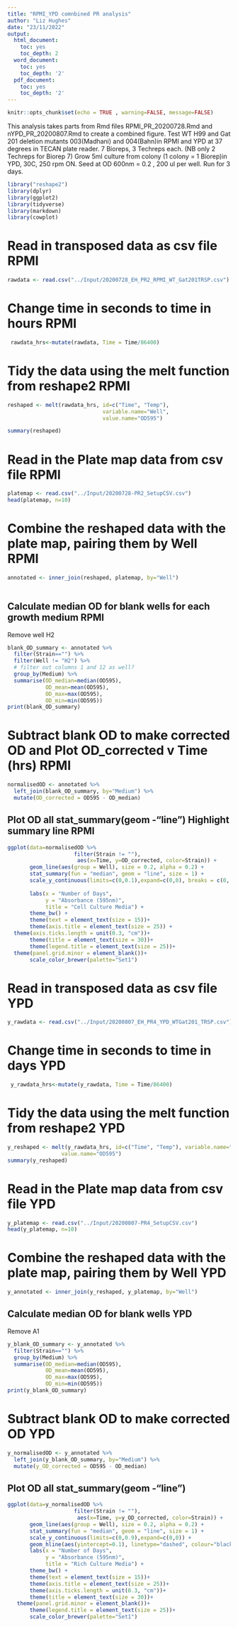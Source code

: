 ```yaml
---
title: "RPMI_YPD comnbined PR analysis"
author: "Liz Hughes"
date: "23/11/2022"
output:
  html_document:
    toc: yes
    toc_depth: 2
  word_document:
    toc: yes
    toc_depth: '2'
  pdf_document:
    toc: yes
    toc_depth: '2'
---
```



```r
knitr::opts_chunk$set(echo = TRUE , warning=FALSE, message=FALSE)
```


This analysis takes parts from Rmd files RPMI_PR_20200728.Rmd and nYPD_PR_20200807.Rmd to create a combined figure.
Test WT H99 and Gat 201 deletion mutants 003(Madhani) and 004(Bahn)in RPMI and YPD at 37 degrees in TECAN plate reader.
7 Bioreps, 3 Techreps each. (NB only 2 Techreps for Biorep 7)
Grow 5ml culture from colony (1 colony = 1 Biorep)in YPD, 30C, 250 rpm ON.
Seed at OD 600nm = 0.2 , 200 ul per well.
Run for 3 days.

```r
library("reshape2")
library(dplyr)
library(ggplot2)
library(tidyverse)
library(markdown)
library(cowplot)
```


# Read in transposed data as csv file RPMI

```r

rawdata <- read.csv("../Input/20200728_EH_PR2_RPMI_WT_Gat201TRSP.csv")

```

# Change time in seconds to time in hours RPMI

```r

 rawdata_hrs<-mutate(rawdata, Time = Time/86400)

```

# Tidy the data using the melt function from reshape2 RPMI

```r
reshaped <- melt(rawdata_hrs, id=c("Time", "Temp"), 
                              variable.name="Well",
                              value.name="OD595")

summary(reshaped)
```

# Read in the Plate map data from csv file RPMI

```r

platemap <- read.csv("../Input/20200728-PR2_SetupCSV.csv")
head(platemap, n=10)


```

# Combine the reshaped data with the plate map, pairing them by Well RPMI

```r

annotated <- inner_join(reshaped, platemap, by="Well")
 
```

## Calculate median OD for blank wells for each growth medium RPMI
Remove well H2

```r
blank_OD_summary <- annotated %>%
  filter(Strain=="") %>%
  filter(Well != "H2") %>%
  # filter out columns 1 and 12 as well?
  group_by(Medium) %>%
  summarise(OD_median=median(OD595),
            OD_mean=mean(OD595),
            OD_max=max(OD595),
            OD_min=min(OD595))
print(blank_OD_summary)
```

# Subtract blank OD to make corrected OD and Plot OD_corrected v Time (hrs) RPMI

```r

normalisedOD <- annotated %>%
  left_join(blank_OD_summary, by="Medium") %>%
  mutate(OD_corrected = OD595 - OD_median)

```

## Plot OD all stat_summary(geom -"line") Highlight summary line RPMI

```r
ggplot(data=normalisedOD %>%
                     filter(Strain != ""), 
                      aes(x=Time, y=OD_corrected, color=Strain)) + 
       geom_line(aes(group = Well), size = 0.2, alpha = 0.2) + 
       stat_summary(fun = "median", geom = "line", size = 1) +
       scale_y_continuous(limits=c(0,0.1),expand=c(0,0), breaks = c(0, 0.05, 0.1)) +
  
       labs(x = "Number of Days",
            y = "Absorbance (595nm)",
            title = "Cell Culture Media") +
       theme_bw() +
       theme(text = element_text(size = 15))+
       theme(axis.title = element_text(size = 25)) +
  theme(axis.ticks.length = unit(0.3, "cm"))+
       theme(title = element_text(size = 30))+
       theme(legend.title = element_text(size = 25))+
  theme(panel.grid.minor = element_blank())+
       scale_color_brewer(palette="Set1")
```


# Read in transposed data as csv file YPD

```r
y_rawdata <- read.csv("../Input/20200807_EH_PR4_YPD_WTGat201_TRSP.csv")

```

# Change time in seconds to time in days YPD

```r

 y_rawdata_hrs<-mutate(y_rawdata, Time = Time/86400)
```

# Tidy the data using the melt function from reshape2 YPD

```r

y_reshaped <- melt(y_rawdata_hrs, id=c("Time", "Temp"), variable.name="Well",
                 value.name="OD595")
summary(y_reshaped)
```


# Read in the Plate map data from csv file YPD

```r
y_platemap <- read.csv("../Input/20200807-PR4_SetupCSV.csv")
head(y_platemap, n=10)

```

# Combine the reshaped data with the plate map, pairing them by Well YPD

```r
y_annotated <- inner_join(y_reshaped, y_platemap, by="Well")

```

## Calculate median OD for blank wells YPD
Remove A1

```r
y_blank_OD_summary <- y_annotated %>%
  filter(Strain=="") %>%
  group_by(Medium) %>%
  summarise(OD_median=median(OD595),
            OD_mean=mean(OD595),
            OD_max=max(OD595),
            OD_min=min(OD595))
print(y_blank_OD_summary)
```

# Subtract blank OD to make corrected OD YPD

```r

y_normalisedOD <- y_annotated %>%
  left_join(y_blank_OD_summary, by="Medium") %>%
  mutate(y_OD_corrected = OD595 - OD_median)

```

## Plot OD all stat_summary(geom -"line")

```r
ggplot(data=y_normalisedOD %>%
                     filter(Strain != ""), 
                      aes(x=Time, y=y_OD_corrected, color=Strain)) + 
       geom_line(aes(group = Well), size = 0.2, alpha = 0.2) + 
       stat_summary(fun = "median", geom = "line", size = 1) +
       scale_y_continuous(limits=c(0,0.9),expand=c(0,0)) +
       geom_hline(aes(yintercept=0.1), linetype="dashed", colour="black") +
       labs(x = "Number of Days",
            y = "Absorbance (595nm)",
            title = "Rich Culture Media") +
       theme_bw() +
       theme(text = element_text(size = 15))+
       theme(axis.title = element_text(size = 25))+
       theme(axis.ticks.length = unit(0.3, "cm"))+
       theme(title = element_text(size = 30))+
   theme(panel.grid.minor = element_blank())+
       theme(legend.title = element_text(size = 25))+
       scale_color_brewer(palette="Set1")
```





























